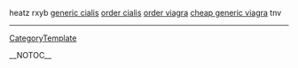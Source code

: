 heatz rxyb <a href= http://www.k12curr.edu.gov.nf.ca/is1205_forum/_disc3/0000015f.htm >generic cialis</a> <a href= http://www.k12curr.edu.gov.nf.ca/is1205_forum/_disc3/0000015d.htm >order cialis</a> <a href= http://www.k12curr.edu.gov.nf.ca/is1205_forum/_disc3/0000015c.htm >order viagra</a> <a href= http://www.k12curr.edu.gov.nf.ca/is1205_forum/_disc3/0000015e.htm >cheap generic viagra</a>  tnv
----
[[CategoryTemplate]]

__NOTOC__